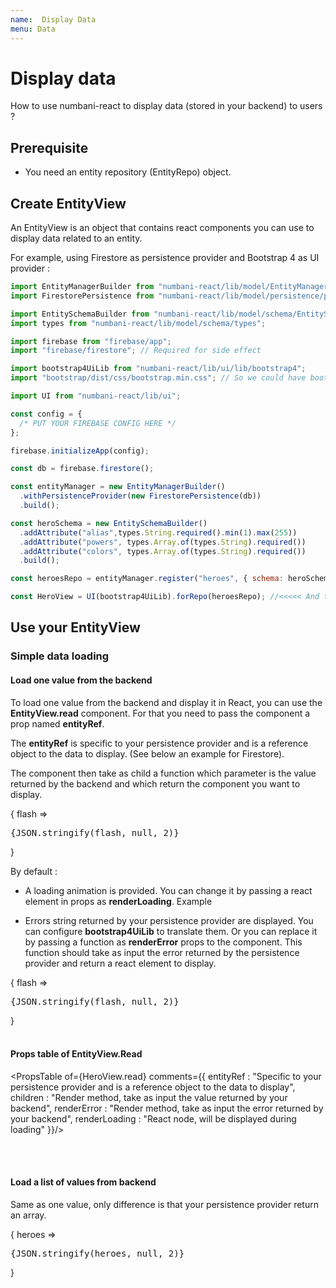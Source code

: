 ```yaml
---
name:  Display Data
menu: Data
---
```



# Display data

How to use numbani-react to display data (stored in your backend) to users ?

## Prerequisite

- <Link to="docs-data-index#entity">You need an entity repository (EntityRepo) object.</Link>

## Create EntityView

An EntityView is an object that contains react components you can use to display data related to an entity.

For example, using Firestore as persistence provider and Bootstrap 4 as UI provider :

```javascript
import EntityManagerBuilder from "numbani-react/lib/model/EntityManagerBuilder";
import FirestorePersistence from "numbani-react/lib/model/persistence/provider/Firestore";

import EntitySchemaBuilder from "numbani-react/lib/model/schema/EntitySchemaBuilder";
import types from "numbani-react/lib/model/schema/types";

import firebase from "firebase/app";
import "firebase/firestore"; // Required for side effect

import bootstrap4UiLib from "numbani-react/lib/ui/lib/bootstrap4";
import "bootstrap/dist/css/bootstrap.min.css"; // So we could have bootstrap theme, you can replace this by a custom build.

import UI from "numbani-react/lib/ui";

const config = {
  /* PUT YOUR FIREBASE CONFIG HERE */
};

firebase.initializeApp(config);

const db = firebase.firestore();

const entityManager = new EntityManagerBuilder()
  .withPersistenceProvider(new FirestorePersistence(db))
  .build();

const heroSchema = new EntitySchemaBuilder()
  .addAttribute("alias",types.String.required().min(1).max(255))
  .addAttribute("powers", types.Array.of(types.String).required())
  .addAttribute("colors", types.Array.of(types.String).required())
  .build();

const heroesRepo = entityManager.register("heroes", { schema: heroSchema }); // <<<<< Here we have our EntityRepo

const HeroView = UI(bootstrap4UiLib).forRepo(heroesRepo); //<<<<< And then we build the EntityView
```


## Use your EntityView

### Simple data loading

#### Load one value from the backend

To load one value from the backend and display it in React, you can use the **EntityView.read** component.
For that you need to pass the component a prop named **entityRef**.

The **entityRef** is specific to your persistence provider and is a reference object to the data to display. (See below an example for Firestore).

The component then take as child a function which parameter is the value returned by the backend and which return the component you want to display.

<Playground>
<HeroView.read entityRef={db.collection("heroes").doc("flash")}>
{
flash =>
<pre>
{JSON.stringify(flash, null, 2)}
</pre>
}
</HeroView.read>
</Playground>

By default :

- A loading animation is provided. You can change it by passing a react element in props as **renderLoading**. <Link to="docs-data-example-custom-loader">Example</Link>

- Errors string returned by your persistence provider are displayed. You can configure **bootstrap4UiLib** to translate them.
Or you can replace it by passing a function as **renderError** props to the component.
This function should take as input the error returned by the persistence provider and return a react element to display.


<Playground>
<HeroView.read entityRef={db.collection("heroes").doc("dontExist")}>
{
flash =>
<pre>
{JSON.stringify(flash, null, 2)}
</pre>
}
</HeroView.read>
</Playground>

<br/>
<br/>

#### Props table of EntityView.Read

<PropsTable of={HeroView.read} comments={{
  entityRef : "Specific to your persistence provider and is a reference object to the data to display",
  children : "Render method, take as input the value returned by your backend",
  renderError : "Render method, take as input the error returned by your backend",
  renderLoading : "React node, will be displayed during loading"
}}/>

<br/>
<br/>

#### Load a list of values from backend

Same as one value, only difference is that your persistence provider return an array.

<Playground>
<HeroView.read entityRef={db.collection("heroes")}>
{
heroes =>
<pre>
{JSON.stringify(heroes, null, 2)}
</pre>
}
</HeroView.read>
</Playground>